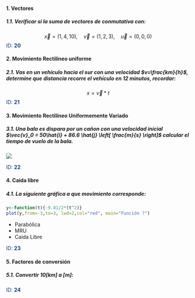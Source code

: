 #### 1. Vectores
##### 1.1. Verificar si la suma de vectores de conmutativa con:
$$\vec{x} = (1,4,10), \quad \vec{v}=(1,2,3), \quad \vec{u}=(0,0,0) $$
<span style="color:#103e75">ID: **20**</span>

#### 2. Movimiento Rectilíneo uniforme
##### 2.1. Vas en un vehículo hacia el sur con una velocidad $v=\frac{km}{h}$, determine que distancia recorre el vehículo en 12 minutos, recordar:
$$x = \vec{v}*t$$
<span style="color:#103e75">ID: **21**</span>

#### 3. Movimiento Rectilíneo Uniformemente Variado
##### 3.1. Una bala es dispara por un cañon con una velocidad inicial $\vec{v}_0 = 50\hat{i} + 86.6 \hat{j} \left[ \frac{m}{s} \right]$ calcular el tiempo de vuelo de la bala.
 ![](img/physical01.jpg) 
 
<span style="color:#103e75">ID: **22**</span>

#### 4. Caida libre
##### 4.1. La siguiente gráfica a que movimiento corresponde:
```r
y<-function(t){-9.81/2*(t^2)}
plot(y,from=-3,to=3, lwd=2,col="red", main="Función ?")
```

* Parabólica
* MRU
* Caida Libre

<span style="color:#103e75">ID: **23**</span>

#### 5. Factores de conversión
##### 5.1. Convertir $10[km]$ a $[m]$:

<span style="color:#103e75">ID: **24**</span>

